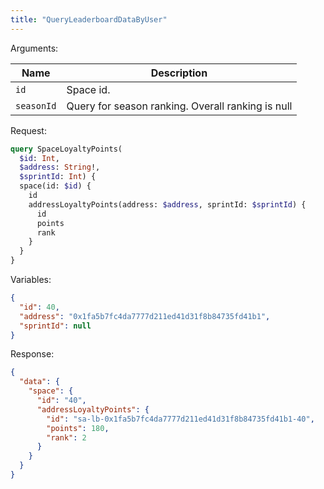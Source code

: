 ```yaml
---
title: "QueryLeaderboardDataByUser"
---
```


Arguments:

| Name       | Description                                       |
|------------|---------------------------------------------------|
| `id`       | Space id.                                         |
| `seasonId` | Query for season ranking. Overall ranking is null |

Request:

```graphql
query SpaceLoyaltyPoints(
  $id: Int,
  $address: String!,
  $sprintId: Int) {
  space(id: $id) {
    id
    addressLoyaltyPoints(address: $address, sprintId: $sprintId) {
      id
      points
      rank
    }
  }
}
```

Variables:

```json
{
  "id": 40,
  "address": "0x1fa5b7fc4da7777d211ed41d31f8b84735fd41b1",
  "sprintId": null
}
```

Response:

```json
{
  "data": {
    "space": {
      "id": "40",
      "addressLoyaltyPoints": {
        "id": "sa-lb-0x1fa5b7fc4da7777d211ed41d31f8b84735fd41b1-40",
        "points": 180,
        "rank": 2
      }
    }
  }
}
```